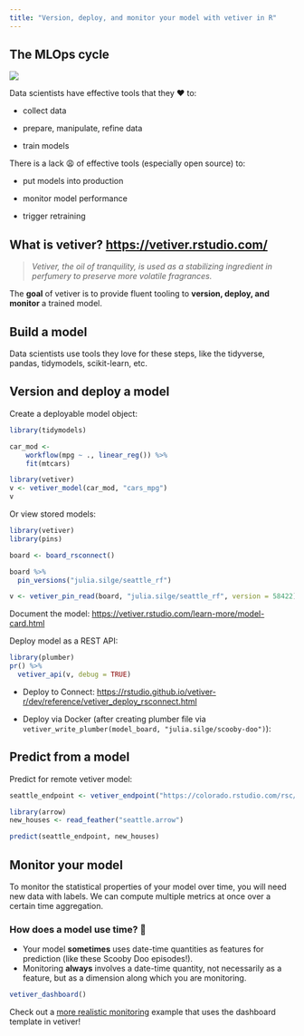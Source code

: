 ```yaml
---
title: "Version, deploy, and monitor your model with vetiver in R"
---
```


## The MLOps cycle

![](https://vetiver.rstudio.com/images/ml_ops_cycle.png)

Data scientists have effective tools that they ❤️ to:

-   collect data

-   prepare, manipulate, refine data

-   train models

There is a lack 😩 of effective tools (especially open source) to:

-   put models into production

-   monitor model performance

-   trigger retraining

## What is vetiver? <https://vetiver.rstudio.com/>

> *Vetiver, the oil of tranquility, is used as a stabilizing ingredient in perfumery to preserve more volatile fragrances.*

The **goal** of vetiver is to provide fluent tooling to **version, deploy, and monitor** a trained model.

## Build a model

Data scientists use tools they love for these steps, like the tidyverse, pandas, tidymodels, scikit-learn, etc.

## Version and deploy a model

Create a deployable model object:


```r
library(tidymodels)

car_mod <-
    workflow(mpg ~ ., linear_reg()) %>%
    fit(mtcars)
```

```r
library(vetiver)
v <- vetiver_model(car_mod, "cars_mpg")
v
```

Or view stored models:

```r
library(vetiver)
library(pins)

board <- board_rsconnect()

board %>% 
  pin_versions("julia.silge/seattle_rf")
```
```r
v <- vetiver_pin_read(board, "julia.silge/seattle_rf", version = 58422)
```

Document the model: <https://vetiver.rstudio.com/learn-more/model-card.html>

Deploy model as a REST API:

```r
library(plumber)
pr() %>%
  vetiver_api(v, debug = TRUE)
```

-   Deploy to Connect: <https://rstudio.github.io/vetiver-r/dev/reference/vetiver_deploy_rsconnect.html>

-   Deploy via Docker (after creating plumber file via `vetiver_write_plumber(model_board, "julia.silge/scooby-doo")`):

## Predict from a model

Predict for remote vetiver model:

```r
seattle_endpoint <- vetiver_endpoint("https://colorado.rstudio.com/rsc/seattle-housing/predict")
```

```r
library(arrow)
new_houses <- read_feather("seattle.arrow")

predict(seattle_endpoint, new_houses)
```

## Monitor your model

To monitor the statistical properties of your model over time, you will need new data with labels. We can compute multiple metrics at once over a certain time aggregation.

### How does a model use time? 🤔

-   Your model **sometimes** uses date-time quantities as features for prediction (like these Scooby Doo episodes!).
-   Monitoring **always** involves a date-time quantity, not necessarily as a feature, but as a dimension along which you are monitoring.


```r
vetiver_dashboard()
```


Check out a [more realistic monitoring](https://colorado.rstudio.com/rsc/seattle-housing-dashboard/) example that uses the dashboard template in vetiver!
